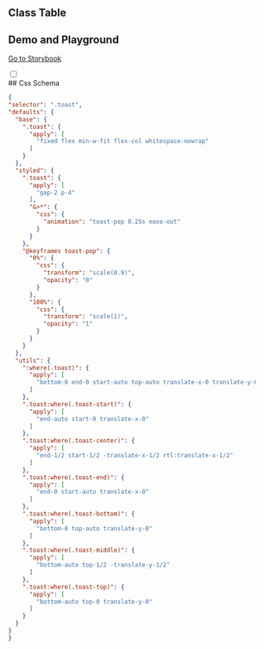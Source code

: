 
## Class Table

<CssTable name="toast" />

## Demo and Playground

[Go to Storybook](https://story.ui.icebreaker.top/?path=/docs/feedback-toast--docs)

<div className="collapse">
<input type="checkbox" /> 
<div class="collapse-title px-0">
## Css Schema
</div>
<div class="collapse-content"> 

```json
{
"selector": ".toast",
"defaults": {
  "base": {
    ".toast": {
      "apply": [
        "fixed flex min-w-fit flex-col whitespace-nowrap"
      ]
    }
  },
  "styled": {
    ".toast": {
      "apply": [
        "gap-2 p-4"
      ],
      "&>*": {
        "css": {
          "animation": "toast-pop 0.25s ease-out"
        }
      }
    },
    "@keyframes toast-pop": {
      "0%": {
        "css": {
          "transform": "scale(0.9)",
          "opacity": "0"
        }
      },
      "100%": {
        "css": {
          "transform": "scale(1)",
          "opacity": "1"
        }
      }
    }
  },
  "utils": {
    ":where(.toast)": {
      "apply": [
        "bottom-0 end-0 start-auto top-auto translate-x-0 translate-y-0"
      ]
    },
    ".toast:where(.toast-start)": {
      "apply": [
        "end-auto start-0 translate-x-0"
      ]
    },
    ".toast:where(.toast-center)": {
      "apply": [
        "end-1/2 start-1/2 -translate-x-1/2 rtl:translate-x-1/2"
      ]
    },
    ".toast:where(.toast-end)": {
      "apply": [
        "end-0 start-auto translate-x-0"
      ]
    },
    ".toast:where(.toast-bottom)": {
      "apply": [
        "bottom-0 top-auto translate-y-0"
      ]
    },
    ".toast:where(.toast-middle)": {
      "apply": [
        "bottom-auto top-1/2 -translate-y-1/2"
      ]
    },
    ".toast:where(.toast-top)": {
      "apply": [
        "bottom-auto top-0 translate-y-0"
      ]
    }
  }
}
}
```

</div>
</div>
